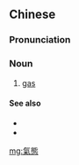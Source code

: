 {{also|气态}}
==Chinese==
{{zh-forms|s=气态}}

===Pronunciation===
{{zh-pron
|m=qìtài
|c=hei3 taai3
|cat=n
}}

===Noun===
{{zh-noun}}

# [[gas]] {{gloss|as a state}}

====See also====
* {{zh-l|固態}}
* {{zh-l|液態}}

[[mg:氣態]]
